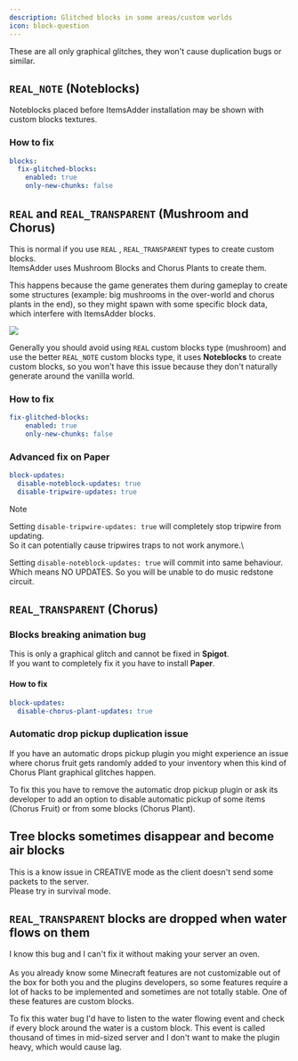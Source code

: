 ```yaml
---
description: Glitched blocks in some areas/custom worlds
icon: block-question
---
```


<Note>
These are all only graphical glitches, they won't cause duplication bugs or similar.
</Note>


## `REAL_NOTE` (Noteblocks)

Noteblocks placed before ItemsAdder installation may be shown with custom blocks textures.

### How to fix


```yaml config.yml lines icon="yaml"
blocks:
  fix-glitched-blocks:
    enabled: true
    only-new-chunks: false
```


## `REAL` and `REAL_TRANSPARENT` (Mushroom and Chorus)

This is normal if you use `REAL` , `REAL_TRANSPARENT` types to create custom blocks.\
ItemsAdder uses Mushroom Blocks and Chorus Plants to create them.

This happens because the game generates them during gameplay to create some structures (example: big mushrooms in the over-world and chorus plants in the end), so they might spawn with some specific block data, which interfere with ItemsAdder blocks.

![](</assets/images/image (50).png>)

Generally you should avoid using `REAL` custom blocks type (mushroom) and use the better `REAL_NOTE` custom blocks type, it uses **Noteblocks** to create custom blocks, so you won't have this issue because they don't naturally generate around the vanilla world.

### How to fix


```yaml config.yml lines icon="yaml"
fix-glitched-blocks:
    enabled: true
    only-new-chunks: false
```


### Advanced fix on Paper


```yaml config/paper-global.yml lines icon="yaml"
block-updates:
  disable-noteblock-updates: true
  disable-tripwire-updates: true
```



<Warning>
Note

Setting `disable-tripwire-updates: true` will completely stop tripwire from updating.\
So it can potentially cause tripwires traps to not work anymore.\\

Setting `disable-noteblock-updates: true` will commit into same behaviour.\
Which means NO UPDATES. So you will be unable to do music redstone circuit.
</Warning>


## `REAL_TRANSPARENT` (Chorus)

### Blocks breaking animation bug

This is only a graphical glitch and cannot be fixed in **Spigot**.\
If you want to completely fix it you have to install **Paper**.


<Card title="1HPjKn_vmw8" icon="link" href="https://youtu.be/1HPjKn_vmw8" horizontal></Card>


#### How to fix


```yaml config/paper-global.yml lines icon="yaml"
block-updates:
  disable-chorus-plant-updates: true
```


### Automatic drop pickup duplication issue

If you have an automatic drops pickup plugin you might experience an issue where chorus fruit gets randomly added to your inventory when this kind of Chorus Plant graphical glitches happen.

To fix this you have to remove the automatic drop pickup plugin or ask its developer to add an option to disable automatic pickup of some items (Chorus Fruit) or from some blocks (Chorus Plant).

## **Tree blocks sometimes disappear and become air blocks**

This is a know issue in CREATIVE mode as the client doesn't send some packets to the server.\
Please try in survival mode.

## **`REAL_TRANSPARENT` blocks are dropped when water flows on them**

I know this bug and I can't fix it without making your server an oven.\
\
As you already know some Minecraft features are not customizable out of the box for both you and the plugins developers, so some features require a lot of hacks to be implemented and sometimes are not totally stable. One of these features are custom blocks.

To fix this water bug I'd have to listen to the water flowing event and check if every block around the water is a custom block. This event is called thousand of times in mid-sized server and I don't want to make the plugin heavy, which would cause lag.
